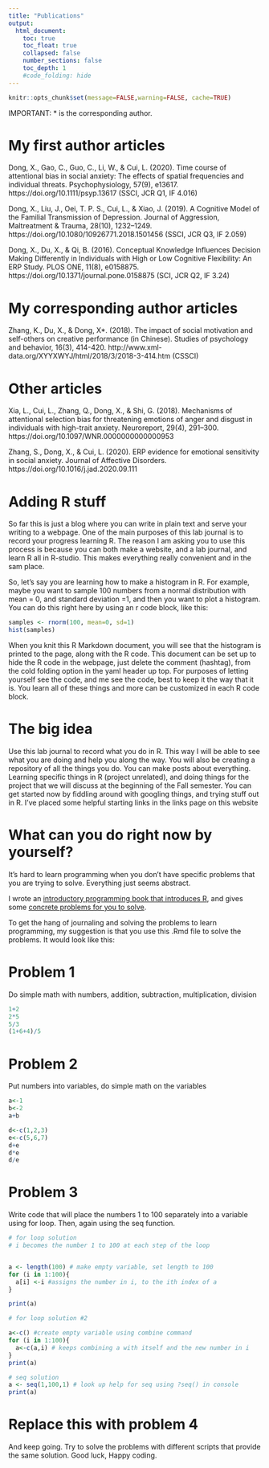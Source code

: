 ```yaml
---
title: "Publications"
output:
  html_document:
    toc: true
    toc_float: true
    collapsed: false
    number_sections: false
    toc_depth: 1
    #code_folding: hide
---
```


```r
knitr::opts_chunk$set(message=FALSE,warning=FALSE, cache=TRUE)
```

IMPORTANT: * is the corresponding author.


# My first author articles

Dong, X., Gao, C., Guo, C., Li, W., & Cui, L. (2020). Time course of attentional bias in social anxiety: The effects of spatial frequencies and individual threats. Psychophysiology, 57(9), e13617. https://doi.org/10.1111/psyp.13617 (SSCI, JCR Q1, IF 4.016)

Dong, X., Liu, J., Oei, T. P. S., Cui, L., & Xiao, J. (2019). A Cognitive Model of the Familial Transmission of Depression. Journal of Aggression, Maltreatment & Trauma, 28(10), 1232–1249. https://doi.org/10.1080/10926771.2018.1501456 (SSCI, JCR Q3, IF 2.059)

Dong, X., Du, X., & Qi, B. (2016). Conceptual Knowledge Influences Decision Making Differently in Individuals with High or Low Cognitive Flexibility: An ERP Study. PLOS ONE, 11(8), e0158875. https://doi.org/10.1371/journal.pone.0158875 (SCI, JCR Q2, IF 3.24)

# My corresponding author articles

Zhang, K., Du, X., & Dong, X*. (2018). The impact of social motivation and self-others on creative performance (in Chinese). Studies of psychology and behavior, 16(3), 414-420. http://www.xml-data.org/XYYXWYJ/html/2018/3/2018-3-414.htm (CSSCI)

# Other articles

Xia, L., Cui, L., Zhang, Q., Dong, X., & Shi, G. (2018). Mechanisms of attentional selection bias for threatening emotions of anger and disgust in individuals with high-trait anxiety. Neuroreport, 29(4), 291–300. https://doi.org/10.1097/WNR.0000000000000953

Zhang, S., Dong, X., & Cui, L. (2020). ERP evidence for emotional sensitivity in social anxiety. Journal of Affective Disorders. https://doi.org/10.1016/j.jad.2020.09.111




# Adding R stuff

So far this is just a blog where you can write in plain text and serve your writing to a webpage. One of the main purposes of this lab journal is to record your progress learning R. The reason I am asking you to use this process is because you can both make a website, and a lab journal, and learn R all in R-studio. This makes everything really convenient and in the sam place. 

So, let's say you are learning how to make a histogram in R. For example, maybe you want to sample 100 numbers from a normal distribution with mean = 0, and standard deviation =1, and then you want to plot a histogram. You can do this right here by using an r code block, like this:

```r
samples <- rnorm(100, mean=0, sd=1)
hist(samples)
```

When you knit this R Markdown document, you will see that the histogram is printed to the page, along with the R code. This document can be set up to hide the R code in the webpage, just delete the comment (hashtag), from the cold folding option in the yaml header up top. For purposes of letting yourself see the code, and me see the code, best to keep it the way that it is. You learn all of these things and more can be customized in each R code block.

# The big idea

Use this lab journal to record what you do in R. This way I will be able to see what you are doing and help you along the way. You will also be creating a repository of all the things you do. You can make posts about everything. Learning specific things in R (project unrelated), and doing things for the project that we will discuss at the beginning of the Fall semester. You can get started now by fiddling around with googling things, and trying stuff out in R. I've placed some helpful starting links in the links page on this website

# What can you do right now by yourself?

It's hard to learn programming when you don't have specific problems that you are trying to solve. Everything just seems abstract.

I wrote an [introductory programming book that introduces R](https://crumplab.github.io/programmingforpsych/), and gives some [concrete problems for you to solve](https://crumplab.github.io/programmingforpsych/programming-challenges-i-learning-the-fundamentals.html). 

To get the hang of journaling and solving the problems to learn programming, my suggestion is that you use this .Rmd file to solve the problems. It would look like this:

# Problem 1

Do simple math with numbers, addition, subtraction, multiplication, division

```r
1+2
2*5
5/3
(1+6+4)/5

```

# Problem 2

Put numbers into variables, do simple math on the variables

```r
a<-1
b<-2
a+b

d<-c(1,2,3)
e<-c(5,6,7)
d+e
d*e
d/e

```

# Problem 3

Write code that will place the numbers 1 to 100 separately into a variable using for loop. Then, again using the seq function.

```r
# for loop solution
# i becomes the number 1 to 100 at each step of the loop


a <- length(100) # make empty variable, set length to 100
for (i in 1:100){
  a[i] <-i #assigns the number in i, to the ith index of a
}

print(a)

# for loop solution #2

a<-c() #create empty variable using combine command
for (i in 1:100){
  a<-c(a,i) # keeps combining a with itself and the new number in i
}
print(a)

# seq solution
a <- seq(1,100,1) # look up help for seq using ?seq() in console
print(a)

```

# Replace this with problem 4

And keep going. Try to solve the problems with different scripts that provide the same solution. Good luck, Happy coding.

